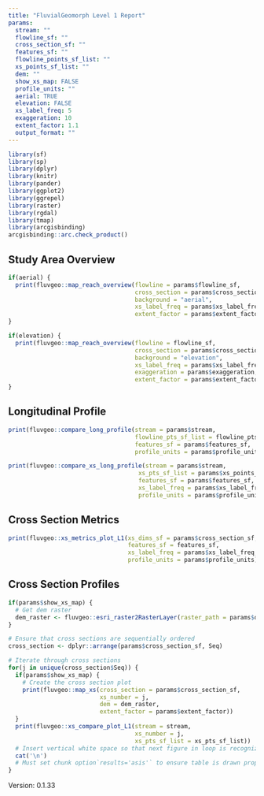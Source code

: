 ```yaml
---
title: "FluvialGeomorph Level 1 Report"
params:
  stream: ""
  flowline_sf: ""
  cross_section_sf: ""
  features_sf: ""
  flowline_points_sf_list: ""
  xs_points_sf_list: ""
  dem: ""
  show_xs_map: FALSE
  profile_units: ""
  aerial: TRUE
  elevation: FALSE
  xs_label_freq: 5
  exaggeration: 10
  extent_factor: 1.1
  output_format: ""
---
```


```r
library(sf)
library(sp)
library(dplyr)
library(knitr)
library(pander)
library(ggplot2)
library(ggrepel)
library(raster)
library(rgdal)
library(tmap)
library(arcgisbinding)
arcgisbinding::arc.check_product()
```

## Study Area Overview
```r
if(aerial) {
  print(fluvgeo::map_reach_overview(flowline = params$flowline_sf, 
                                    cross_section = params$cross_section_sf,
                                    background = "aerial",
                                    xs_label_freq = params$xs_label_freq,
                                    extent_factor = params$extent_factor))
}
```

```r
if(elevation) {
  print(fluvgeo::map_reach_overview(flowline = flowline_sf, 
                                    cross_section = params$cross_section_sf,
                                    background = "elevation",
                                    xs_label_freq = params$xs_label_freq,
                                    exaggeration = params$exaggeration,
                                    extent_factor = params$extent_factor))
}
```

## Longitudinal Profile
```r
print(fluvgeo::compare_long_profile(stream = params$stream,
                                    flowline_pts_sf_list = flowline_pts_sf_list,
                                    features_sf = params$features_sf,
                                    profile_units = params$profile_units))
```

```r
print(fluvgeo::compare_xs_long_profile(stream = params$stream,
                                     xs_pts_sf_list = params$xs_points_sf_list,
                                     features_sf = params$features_sf,
                                     xs_label_freq = params$xs_label_freq,
                                     profile_units = params$profile_units))
```

## Cross Section Metrics
```r
print(fluvgeo::xs_metrics_plot_L1(xs_dims_sf = params$cross_section_sf,
                                  features_sf = features_sf,
                                  xs_label_freq = params$xs_label_freq,
                                  profile_units = params$profile_units))
```


## Cross Section Profiles
```r
if(params$show_xs_map) {
  # Get dem raster
  dem_raster <- fluvgeo::esri_raster2RasterLayer(raster_path = params$dem)
}

# Ensure that cross sections are sequentially ordered
cross_section <- dplyr::arrange(params$cross_section_sf, Seq)

# Iterate through cross sections
for(j in unique(cross_section$Seq)) {
  if(params$show_xs_map) {
    # Create the cross section plot
    print(fluvgeo::map_xs(cross_section = params$cross_section_sf,
                          xs_number = j,
                          dem = dem_raster,
                          extent_factor = params$extent_factor))
  }
  print(fluvgeo::xs_compare_plot_L1(stream = stream,
                                    xs_number = j,
                                    xs_pts_sf_list = xs_pts_sf_list))
  # Insert vertical white space so that next figure in loop is recognized
  cat('\n')
  # Must set chunk option`results='asis'` to ensure table is drawn properly
}
```


Version: 0.1.33

